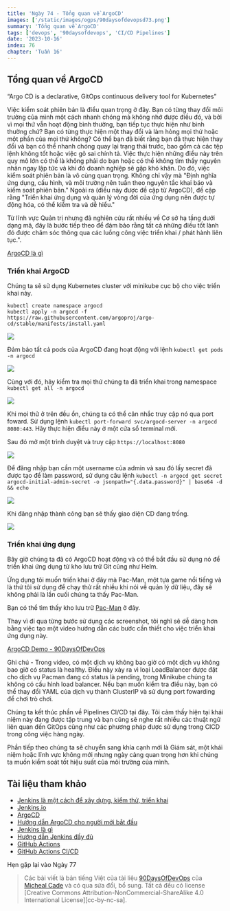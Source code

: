 ```yaml
---
title: 'Ngày 74 - Tổng quan về ArgoCD'
images: ['/static/images/ogps/90daysofdevopsd73.png']
summary: 'Tổng quan về ArgoCD'
tags: ['devops', '90daysofdevops', 'CI/CD Pipelines']
date: '2023-10-16'
index: 76
chapter: 'Tuần 16'
---
```


<TOCInline toc={props.toc} asDisclosure />

## Tổng quan về ArgoCD

“Argo CD is a declarative, GitOps continuous delivery tool for Kubernetes”

Việc kiểm soát phiên bản là điều quan trọng ở đây. Bạn có từng thay đổi môi trường của mình một cách nhanh chóng mà không nhớ được điều đó, và bởi vì mọi thứ vẫn hoạt động bình thường, bạn tiếp tục thực hiện như bình thường chứ? Bạn có từng thực hiện một thay đổi và làm hỏng mọi thứ hoặc một phần của mọi thứ không? Có thể bạn đã biết rằng bạn đã thực hiện thay đổi và bạn có thể nhanh chóng quay lại trạng thái trước, bao gồm cả các tệp lệnh không tốt hoặc việc gõ sai chính tả. Việc thực hiện những điều này trên quy mô lớn có thể là không phải do bạn hoặc có thể không tìm thấy nguyên nhân ngay lập tức và khi đó doanh nghiệp sẽ gặp khó khăn. Do đó, việc kiểm soát phiên bản là vô cùng quan trọng. Không chỉ vậy mà "Định nghĩa ứng dụng, cấu hình, và môi trường nên tuân theo nguyên tắc khai báo và kiểm soát phiên bản." Ngoài ra (điều này được đề cập từ ArgoCD), đề cập rằng "Triển khai ứng dụng và quản lý vòng đời của ứng dụng nên được tự động hóa, có thể kiểm tra và dễ hiểu."

Từ lĩnh vực Quản trị nhưng đã nghiên cứu rất nhiều về Cơ sở hạ tầng dưới dạng mã, đây là bước tiếp theo để đảm bảo rằng tất cả những điều tốt lành đó được chăm sóc thông qua các luồng công việc triển khai / phát hành liên tục.".


[ArgoCD là gì](https://argo-cd.readthedocs.io/en/stable/)

### Triển khai ArgoCD

Chúng ta sẽ sử dụng Kubernetes cluster với minikube cục bộ cho việc triển khai này. 

```Shell
kubectl create namespace argocd
kubectl apply -n argocd -f https://raw.githubusercontent.com/argoproj/argo-cd/stable/manifests/install.yaml
```

![](../../Days/Images/Day76_CICD1.png)

Đảm bảo tất cả pods của ArgoCD đang hoạt động với lệnh `kubectl get pods -n argocd`

![](../../Days/Images/Day76_CICD2.png)

Cùng với đó, hãy kiểm tra mọi thứ chúng ta đã triển khai trong namespace `kubectl get all -n argocd`

![](../../Days/Images/Day76_CICD3.png)

Khi mọi thử ở trên đều ổn, chúng ta có thể cân nhắc truy cập nó qua port foward. Sử dụng lệnh `kubectl port-forward svc/argocd-server -n argocd 8080:443`. Hãy thực hiện điều này ở một cửa sổ terminal mới.

Sau đó mở một trình duyệt và truy cập `https://localhost:8080`

![](../../Days/Images/Day76_CICD4.png)

Để đăng nhập bạn cần một username của admin và sau đó lấy secret đã được tạo để làm password, sử dụng câu lệnh `kubectl -n argocd get secret argocd-initial-admin-secret -o jsonpath="{.data.password}" | base64 -d && echo`

![](../../Days/Images/Day76_CICD5.png)

Khi đăng nhập thành công bạn sẽ thấy giao diện CD đang trống.

![](../../Days/Images/Day76_CICD6.png)

### Triển khai ứng dụng

Bây giờ chúng ta đã có ArgoCD hoạt động và có thể bắt đầu sử dụng nó để triển khai ứng dụng từ kho lưu trữ Git cũng như Helm.

Ứng dụng tôi muốn triển khai ở đây mà Pac-Man, một tựa game nổi tiếng và là thứ tôi sử dụng để chạy thử rất nhiều khi nói về quản lý dữ liệu, đây sẽ không phải là lần cuối chúng ta thấy Pac-Man.

Bạn có thể tìm thấy kho lưu trữ [Pac-Man](https://github.com/MichaelCade/pacman-tanzu.git) ở đây.

Thay vì đi qua từng bước sử dụng các screenshot, tôi nghĩ sẽ dễ dàng hơn bằng việc tạo một video hướng dẫn các bước cần thiết cho việc triển khai ứng dụng này.

[ArgoCD Demo - 90DaysOfDevOps](https://www.youtube.com/watch?v=w6J413_j0hA)

Ghi chú - Trong video, có một dịch vụ không bao giờ có một dịch vụ không bao giờ có status là healthy. Điều này xảy ra vì loại LoadBalancer được đặt cho dịch vụ Pacman đang có status là pending, trong Minikube chúng ta không có cấu hình load balancer. Nếu bạn muốn kiểm tra điều này, bạn có thể thay đổi YAML của dịch vụ thành ClusterIP và sử dụng port fowarding để chơi trò chơi.

Chúng ta kết thúc phần về Pipelines CI/CD tại đây. Tôi cảm thấy hiện tại khái niệm này đang được tập trung và bạn cũng sẽ nghe rất nhiều các thuật ngữ liên quan đến GitOps cũng như các phương pháp được sử dụng trong CICD trong công việc hàng ngày.

Phần tiếp theo chúng ta sẽ chuyển sang khía cạnh mới là Giám sát, một khái niệm hoặc lĩnh vực không mới nhưng ngày càng quan trọng hơn khi chúng ta muốn kiểm soát tốt hiệu suất của môi trường của mình.

## Tài liệu tham khảo

- [Jenkins là một cách để xây dựng, kiểm thử, triển khai](https://www.youtube.com/watch?v=_MXtbjwsz3A)
- [Jenkins.io](https://www.jenkins.io/)
- [ArgoCD](https://argo-cd.readthedocs.io/en/stable/)
- [Hướng dẫn ArgoCD cho người mới bắt đầu](https://www.youtube.com/watch?v=MeU5_k9ssrs)
- [Jenkins là gì](https://www.youtube.com/watch?v=LFDrDnKPOTg)
- [Hướng dẫn Jenkins đầy đủ](https://www.youtube.com/watch?v=nCKxl7Q_20I&t=3s)
- [GitHub Actions](https://www.youtube.com/watch?v=R8_veQiYBjI)
- [GitHub Actions CI/CD](https://www.youtube.com/watch?v=mFFXuXjVgkU)

Hẹn gặp lại vào Ngày 77

> Các bài viết là bản tiếng Việt của tài liệu [90DaysOfDevOps](https://github.com/MichaelCade/90DaysOfDevOps/tree/main/2022/Days) của [Micheal Cade](https://twitter.com/MichaelCade1) và có qua sửa đổi, bổ sung. Tất cả đều có license [Creative Commons Attribution-NonCommercial-ShareAlike 4.0 International License][cc-by-nc-sa].